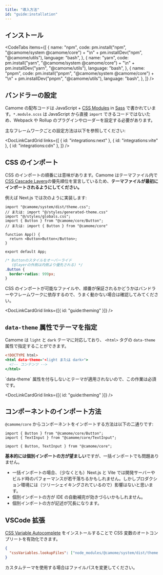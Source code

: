 ```yaml
---
title: "導入方法"
id: "guide:installation"
---
```


## インストール

<CodeTabs
  items={[
    {
      name: "npm",
      code:
        pm.install("npm", "@camome/system @camome/core") +
        "\n" +
        pm.installDev("npm", "@camome/utils"),
      language: "bash",
    },
    {
      name: "yarn",
      code:
        pm.install("yarn", "@camome/system @camome/core") +
        "\n" +
        pm.installDev("yarn", "@camome/utils"),
      language: "bash",
    },
    {
      name: "pnpm",
      code:
        pm.install("pnpm", "@camome/system @camome/core") +
        "\n" +
        pm.installDev("pnpm", "@camome/utils"),
      language: "bash",
    },
  ]}
/>

## バンドラーの設定

Camome の配布コードは JavaScript + [CSS Modules](https://github.com/css-modules/css-modules) in [Sass](https://sass-lang.com/) で書かれています。`*.module.scss` は JavaScript から直接 `import` できるコードではないため、Webpack や Rollup のプラグインやローダーを設定する必要があります。

主なフレームワークごとの設定方法は以下を参照してください:

<DocLinkCardGrid
  links={[
    { id: "integrations:next" },
    { id: "integrations:vite" },
    { id: "integrations:cdn" },
  ]}
/>

## CSS のインポート

CSS のインポートの順番には意味があります。Camome はテーマファイル内で [CSS Cascade Layers](https://developer.mozilla.org/ja/docs/Web/CSS/@layer)の優先順位を宣言しているため、**テーマファイルが最初にインポートされるようにしてください。**

例えば Next.js では次のように実装します:

```tsx:_app.tsx
import "@camome/system/dist/theme.css";
// または: import "@/styles/generated-theme.css"
import "@/styles/globals.css";
import { Button } from "@camome/core/Button";
// または: import { Button } from "@camome/core"

function App() {
  return <Button>Button</Button>;
}

export default App;
```

```css:globals.css
/* Buttonのスタイルをオーバーライド
   (@layerの外側は内側より優先される) */
.Button {
  border-radius: 999px;
}
```

<Message status="info">
  CSS
  のインポートが可能なファイルや、順番が保証されるかどうかはバンドラーやフレームワークに依存するので、うまく動かない場合は確認してみてください。
</Message>

<DocLinkCardGrid links={[{ id: "guide:theming" }]} />

## `data-theme` 属性でテーマを指定

Camome は `light` と `dark` テーマに対応しており、 `<html>` タグの `data-theme` 属性で指定することができます。

```html:index.html
<!DOCTYPE html>
<html data-theme="<light または dark>">
  <!-- コンテンツ -->
</html>
```

<Message status="warn">
  `data-theme` 属性を付与しないとテーマが適用されないので、この作業は必須です。
</Message>

<DocLinkCardGrid links={[{ id: "guide:theming" }]} />

## コンポーネントのインポート方法

`@camome/core` からコンポーネントをインポートする方法は以下の二通りです:

```tsx:個別インポート
import { Button } from "@camome/core/Button";
import { TextInput } from "@camome/core/TextInput";
```

```tsx:一括インポート
import { Button, TextInput } from "@camome/core";
```

**基本的には個別インポートの方が望ましい**ですが、一括インポートでも問題ありません。

- 一括インポートの場合、（少なくとも）Next.js と Vite では開発サーバーやビルド時のパフォーマンスが若干落ちるかもしれません。しかしプロダクション環境には（ツリーシェイキングされているので）影響はないと思います。
- 個別インポートの方が IDE の自動補完が効きづらいかもしれません。
- 個別インポートの方が記述が冗長になります。

## VSCode 拡張

[CSS Variable Autocomplete](https://marketplace.visualstudio.com/items?itemName=vunguyentuan.vscode-css-variables) をインストールすることで CSS 変数のオートコンプリートを有効化できます。

```json:.vscode/settings.json
{
  "cssVariables.lookupFiles": ["node_modules/@camome/system/dist/theme.css"]
}
```

<Message status="warn">
  カスタムテーマを使用する場合はファイルパスを変更してください。
</Message>
